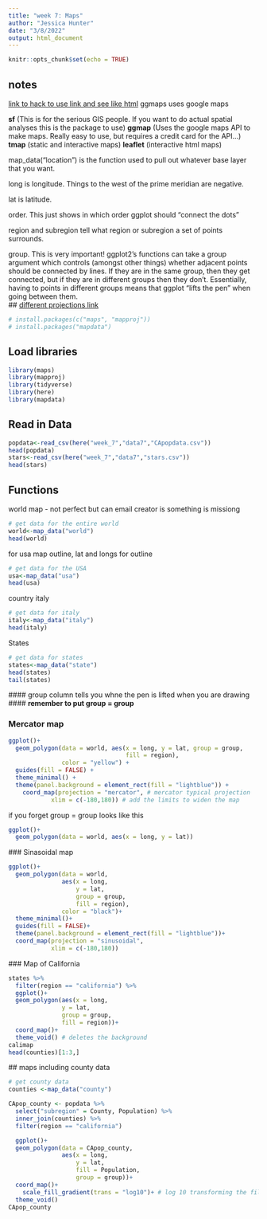 ```yaml
---
title: "week 7: Maps"
author: "Jessica Hunter"
date: "3/8/2022"
output: html_document
---
```


```r
knitr::opts_chunk$set(echo = TRUE)
```

## notes

[link to hack to use link and see like html](raw.githack.com)
ggmaps uses google maps

**sf** (This is for the serious GIS people. If you want to do actual spatial analyses this is the package to use)
**ggmap** (Uses the google maps API to make maps. Really easy to use, but requires a credit card for the API...)
**tmap** (static and interactive maps)
**leaflet** (interactive html maps)

map_data("location") is the function used to pull out whatever base layer that you want.



long is longitude. Things to the west of the prime meridian are negative.

lat is latitude.

order. This just shows in which order ggplot should “connect the dots”

region and subregion tell what region or subregion a set of points surrounds.

group. This is very important! ggplot2’s functions can take a group argument which controls (amongst other things) whether adjacent points should be connected by lines. If they are in the same group, then they get connected, but if they are in different groups then they don’t. Essentially, having to points in different groups means that ggplot “lifts the pen” when going between them.  
## [different projections link](https://rdrr.io/cran/mapproj/man/mapproject.html) 




```r
# install.packages(c("maps", "mapproj"))
# install.packages("mapdata")
```
## Load libraries

```r
library(maps)
library(mapproj)
library(tidyverse)
library(here)
library(mapdata)
```
## Read in Data

```r
popdata<-read_csv(here("week_7","data7","CApopdata.csv"))
head(popdata)
stars<-read_csv(here("week_7","data7","stars.csv"))
head(stars)
```


## Functions

world map - not perfect but can email creator is something is missiong

```r
# get data for the entire world
world<-map_data("world")
head(world)
```
for usa map outline, lat and longs for outline
```r
# get data for the USA
usa<-map_data("usa")
head(usa)
```
 country italy
```r
# get data for italy
italy<-map_data("italy")
head(italy)
```
 States
```r
# get data for states
states<-map_data("state")
head(states)
tail(states)
```
 #### group column tells you whne the pen is lifted when you are drawing
 #### **remember to put group = group**

### Mercator map

```r
ggplot()+
  geom_polygon(data = world, aes(x = long, y = lat, group = group,
                                 fill = region),
               color = "yellow") +
  guides(fill = FALSE) +
  theme_minimal() +
  theme(panel.background = element_rect(fill = "lightblue")) +
    coord_map(projection = "mercator", # mercator typical projection
            xlim = c(-180,180)) # add the limits to widen the map

```
 
 if you forget group = group looks like this
```r
ggplot()+
  geom_polygon(data = world, aes(x = long, y = lat))

```
 
 ### Sinasoidal map
 
```r


ggplot()+
  geom_polygon(data = world, 
               aes(x = long,
                   y = lat,
                   group = group, 
                   fill = region),
               color = "black")+
  theme_minimal()+
  guides(fill = FALSE)+
  theme(panel.background = element_rect(fill = "lightblue"))+
  coord_map(projection = "sinusoidal",
            xlim = c(-180,180))


```
 ### Map of California
 
```r

states %>% 
  filter(region == "california") %>% 
  ggplot()+
  geom_polygon(aes(x = long,
               y = lat,
               group = group,
               fill = region))+
  coord_map()+
  theme_void() # deletes the background
calimap
head(counties)[1:3,] 
```
 
 
 ## maps including county data
 
```r
# get county data
counties <-map_data("county")

CApop_county <- popdata %>% 
  select("subregion" = County, Population) %>% 
  inner_join(counties) %>% 
  filter(region == "california") 

  ggplot()+
  geom_polygon(data = CApop_county,
               aes(x = long,
                   y = lat,
                   fill = Population, 
                   group = group))+
  coord_map()+
    scale_fill_gradient(trans = "log10")+ # log 10 transforming the fill gradient
  theme_void()
CApop_county
```
 
 
 
